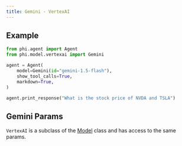 ```yaml
---
title: Gemini - VertexAI
---
```


## Example

<CodeGroup>

```python agent.py
from phi.agent import Agent
from phi.model.vertexai import Gemini

agent = Agent(
    model=Gemini(id="gemini-1.5-flash"),
    show_tool_calls=True,
    markdown=True,
)

agent.print_response("What is the stock price of NVDA and TSLA")
```

</CodeGroup>

## Gemini Params

<Snippet file="model-vertexai-params.mdx" />

`VertexAI` is a subclass of the [Model](/reference/model/base) class and has access to the same params.

